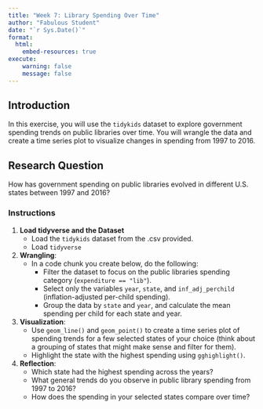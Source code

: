 ```yaml
---
title: "Week 7: Library Spending Over Time"
author: "Fabulous Student"
date: "`r Sys.Date()`"
format:
  html:
    embed-resources: true
execute:
    warning: false
    message: false
---
```

  
## Introduction
  
In this exercise, you will use the `tidykids` dataset to explore government spending trends on public libraries over time.
You will wrangle the data and create a time series plot to visualize changes in spending from 1997 to 2016.

## Research Question

How has government spending on public libraries evolved in different U.S. states between 1997 and 2016?

### Instructions

1. **Load tidyverse and the Dataset**
   - Load the `tidykids` dataset from the .csv provided.
   - Load `tidyverse`


2. **Wrangling**:
   - In a code chunk you create below, do the following:
     - Filter the dataset to focus on the public libraries spending category (`expenditure == "lib"`).
     - Select only the variables `year`, `state`, and `inf_adj_perchild` (inflation-adjusted per-child spending).
     - Group the data by `state` and `year`, and calculate the mean spending per child for each state and year.
   
   
3. **Visualization**:
   - Use `geom_line()` and `geom_point()` to create a time series plot of spending trends for a few selected states of your 
     choice (think about a grouping of states that might make sense and filter for them).
   - Highlight the state with the highest spending using `gghighlight()`.

     
4. **Reflection**:
   - Which state had the highest spending across the years?
   - What general trends do you observe in public library spending from 1997 to 2016?
   - How does the spending in your selected states compare over time?